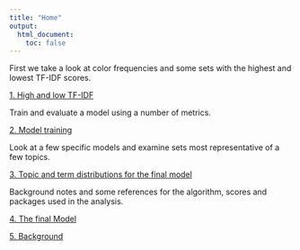 ```yaml
---
title: "Home"
output:
  html_document:
    toc: false
---
```


First we take a look at color frequencies and some sets with the highest and lowest TF-IDF scores. 

[1. High and low TF-IDF](tf-idf.html)


Train and evaluate a model using a number of metrics.

[2. Model training](train-model.html)

Look at a few specific models and examine sets most representative of a few topics. 

[3. Topic and term distributions for the final model](topic-term-distributions.html)

Background notes and some references for the algorithm, scores and packages used in the analysis. 

[4. The final Model](final-model.html)

[5. Background](background.html)

